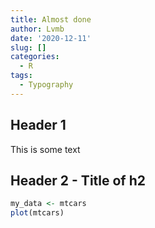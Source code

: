 ```yaml
---
title: Almost done
author: Lvmb
date: '2020-12-11'
slug: []
categories:
  - R
tags:
  - Typography
---
```


## Header 1 

This is some text 

## Header 2 - Title of h2 

```r

my_data <- mtcars
plot(mtcars)

```